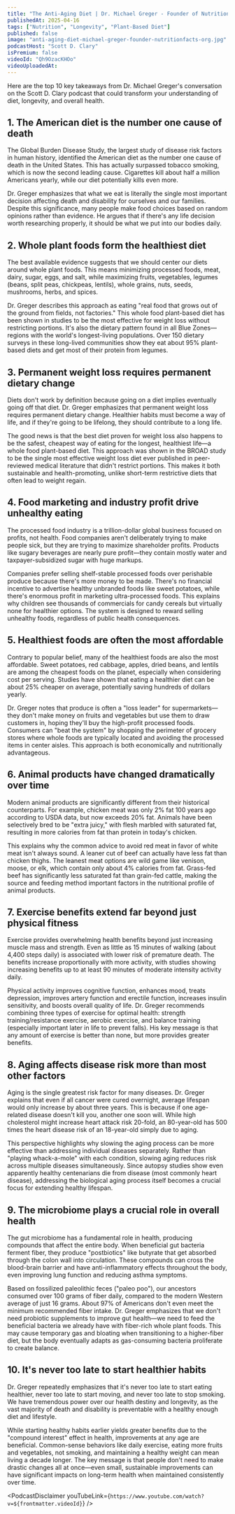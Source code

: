 ```yaml
---
title: "The Anti-Aging Diet | Dr. Michael Greger - Founder of NutritionFacts.org"
publishedAt: 2025-04-16
tags: ["Nutrition", "Longevity", "Plant-Based Diet"]
published: false
image: "anti-aging-diet-michael-greger-founder-nutritionfacts-org.jpg"
podcastHost: "Scott D. Clary"
isPremium: false
videoId: "Qh9OzacKHOo"
videoUploadedAt: 
---
```



<PodcastSummaryPageLayout frontmatter={frontmatter}>

Here are the top 10 key takeaways from Dr. Michael Greger's conversation on the Scott D. Clary podcast that could transform your understanding of diet, longevity, and overall health.

## 1. The American diet is the number one cause of death
The Global Burden Disease Study, the largest study of disease risk factors in human history, identified the American diet as the number one cause of death in the United States. This has actually surpassed tobacco smoking, which is now the second leading cause. Cigarettes kill about half a million Americans yearly, while our diet potentially kills even more.

Dr. Greger emphasizes that what we eat is literally the single most important decision affecting death and disability for ourselves and our families. Despite this significance, many people make food choices based on random opinions rather than evidence. He argues that if there's any life decision worth researching properly, it should be what we put into our bodies daily.

## 2. Whole plant foods form the healthiest diet
The best available evidence suggests that we should center our diets around whole plant foods. This means minimizing processed foods, meat, dairy, sugar, eggs, and salt, while maximizing fruits, vegetables, legumes (beans, split peas, chickpeas, lentils), whole grains, nuts, seeds, mushrooms, herbs, and spices.

Dr. Greger describes this approach as eating "real food that grows out of the ground from fields, not factories." This whole food plant-based diet has been shown in studies to be the most effective for weight loss without restricting portions. It's also the dietary pattern found in all Blue Zones—regions with the world's longest-living populations. Over 150 dietary surveys in these long-lived communities show they eat about 95% plant-based diets and get most of their protein from legumes.

## 3. Permanent weight loss requires permanent dietary change
Diets don't work by definition because going on a diet implies eventually going off that diet. Dr. Greger emphasizes that permanent weight loss requires permanent dietary change. Healthier habits must become a way of life, and if they're going to be lifelong, they should contribute to a long life.

The good news is that the best diet proven for weight loss also happens to be the safest, cheapest way of eating for the longest, healthiest life—a whole food plant-based diet. This approach was shown in the BROAD study to be the single most effective weight loss diet ever published in peer-reviewed medical literature that didn't restrict portions. This makes it both sustainable and health-promoting, unlike short-term restrictive diets that often lead to weight regain.

## 4. Food marketing and industry profit drive unhealthy eating
The processed food industry is a trillion-dollar global business focused on profits, not health. Food companies aren't deliberately trying to make people sick, but they are trying to maximize shareholder profits. Products like sugary beverages are nearly pure profit—they contain mostly water and taxpayer-subsidized sugar with huge markups.

Companies prefer selling shelf-stable processed foods over perishable produce because there's more money to be made. There's no financial incentive to advertise healthy unbranded foods like sweet potatoes, while there's enormous profit in marketing ultra-processed foods. This explains why children see thousands of commercials for candy cereals but virtually none for healthier options. The system is designed to reward selling unhealthy foods, regardless of public health consequences.

## 5. Healthiest foods are often the most affordable
Contrary to popular belief, many of the healthiest foods are also the most affordable. Sweet potatoes, red cabbage, apples, dried beans, and lentils are among the cheapest foods on the planet, especially when considering cost per serving. Studies have shown that eating a healthier diet can be about 25% cheaper on average, potentially saving hundreds of dollars yearly.

Dr. Greger notes that produce is often a "loss leader" for supermarkets—they don't make money on fruits and vegetables but use them to draw customers in, hoping they'll buy the high-profit processed foods. Consumers can "beat the system" by shopping the perimeter of grocery stores where whole foods are typically located and avoiding the processed items in center aisles. This approach is both economically and nutritionally advantageous.

## 6. Animal products have changed dramatically over time
Modern animal products are significantly different from their historical counterparts. For example, chicken meat was only 2% fat 100 years ago according to USDA data, but now exceeds 20% fat. Animals have been selectively bred to be "extra juicy," with flesh marbled with saturated fat, resulting in more calories from fat than protein in today's chicken.

This explains why the common advice to avoid red meat in favor of white meat isn't always sound. A leaner cut of beef can actually have less fat than chicken thighs. The leanest meat options are wild game like venison, moose, or elk, which contain only about 4% calories from fat. Grass-fed beef has significantly less saturated fat than grain-fed cattle, making the source and feeding method important factors in the nutritional profile of animal products.

## 7. Exercise benefits extend far beyond just physical fitness
Exercise provides overwhelming health benefits beyond just increasing muscle mass and strength. Even as little as 15 minutes of walking (about 4,400 steps daily) is associated with lower risk of premature death. The benefits increase proportionally with more activity, with studies showing increasing benefits up to at least 90 minutes of moderate intensity activity daily.

Physical activity improves cognitive function, enhances mood, treats depression, improves artery function and erectile function, increases insulin sensitivity, and boosts overall quality of life. Dr. Greger recommends combining three types of exercise for optimal health: strength training/resistance exercise, aerobic exercise, and balance training (especially important later in life to prevent falls). His key message is that any amount of exercise is better than none, but more provides greater benefits.

## 8. Aging affects disease risk more than most other factors
Aging is the single greatest risk factor for many diseases. Dr. Greger explains that even if all cancer were cured overnight, average lifespan would only increase by about three years. This is because if one age-related disease doesn't kill you, another one soon will. While high cholesterol might increase heart attack risk 20-fold, an 80-year-old has 500 times the heart disease risk of an 18-year-old simply due to aging.

This perspective highlights why slowing the aging process can be more effective than addressing individual diseases separately. Rather than "playing whack-a-mole" with each condition, slowing aging reduces risk across multiple diseases simultaneously. Since autopsy studies show even apparently healthy centenarians die from disease (most commonly heart disease), addressing the biological aging process itself becomes a crucial focus for extending healthy lifespan.

## 9. The microbiome plays a crucial role in overall health
The gut microbiome has a fundamental role in health, producing compounds that affect the entire body. When beneficial gut bacteria ferment fiber, they produce "postbiotics" like butyrate that get absorbed through the colon wall into circulation. These compounds can cross the blood-brain barrier and have anti-inflammatory effects throughout the body, even improving lung function and reducing asthma symptoms.

Based on fossilized paleolithic feces ("paleo poo"), our ancestors consumed over 100 grams of fiber daily, compared to the modern Western average of just 16 grams. About 97% of Americans don't even meet the minimum recommended fiber intake. Dr. Greger emphasizes that we don't need probiotic supplements to improve gut health—we need to feed the beneficial bacteria we already have with fiber-rich whole plant foods. This may cause temporary gas and bloating when transitioning to a higher-fiber diet, but the body eventually adapts as gas-consuming bacteria proliferate to create balance.

## 10. It's never too late to start healthier habits
Dr. Greger repeatedly emphasizes that it's never too late to start eating healthier, never too late to start moving, and never too late to stop smoking. We have tremendous power over our health destiny and longevity, as the vast majority of death and disability is preventable with a healthy enough diet and lifestyle.

While starting healthy habits earlier yields greater benefits due to the "compound interest" effect in health, improvements at any age are beneficial. Common-sense behaviors like daily exercise, eating more fruits and vegetables, not smoking, and maintaining a healthy weight can mean living a decade longer. The key message is that people don't need to make drastic changes all at once—even small, sustainable improvements can have significant impacts on long-term health when maintained consistently over time.

<PodcastDisclaimer youTubeLink={`https://www.youtube.com/watch?v=${frontmatter.videoId}`} />

</PodcastSummaryPageLayout>
